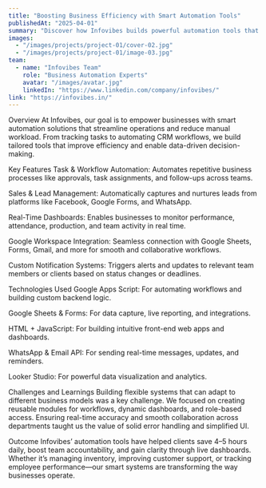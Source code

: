 ```yaml
---
title: "Boosting Business Efficiency with Smart Automation Tools"
publishedAt: "2025-04-01"
summary: "Discover how Infovibes builds powerful automation tools that help businesses save time, reduce manual effort, and increase team productivity."
images:
  - "/images/projects/project-01/cover-02.jpg"
  - "/images/projects/project-01/image-03.jpg"
team:
  - name: "Infovibes Team"
    role: "Business Automation Experts"
    avatar: "/images/avatar.jpg"
    linkedIn: "https://www.linkedin.com/company/infovibes/"
link: "https://infovibes.in/"
---
```

Overview
At Infovibes, our goal is to empower businesses with smart automation solutions that streamline operations and reduce manual workload. From tracking tasks to automating CRM workflows, we build tailored tools that improve efficiency and enable data-driven decision-making.

Key Features
Task & Workflow Automation: Automates repetitive business processes like approvals, task assignments, and follow-ups across teams.

Sales & Lead Management: Automatically captures and nurtures leads from platforms like Facebook, Google Forms, and WhatsApp.

Real-Time Dashboards: Enables businesses to monitor performance, attendance, production, and team activity in real time.

Google Workspace Integration: Seamless connection with Google Sheets, Forms, Gmail, and more for smooth and collaborative workflows.

Custom Notification Systems: Triggers alerts and updates to relevant team members or clients based on status changes or deadlines.

Technologies Used
Google Apps Script: For automating workflows and building custom backend logic.

Google Sheets & Forms: For data capture, live reporting, and integrations.

HTML + JavaScript: For building intuitive front-end web apps and dashboards.

WhatsApp & Email API: For sending real-time messages, updates, and reminders.

Looker Studio: For powerful data visualization and analytics.

Challenges and Learnings
Building flexible systems that can adapt to different business models was a key challenge. We focused on creating reusable modules for workflows, dynamic dashboards, and role-based access. Ensuring real-time accuracy and smooth collaboration across departments taught us the value of solid error handling and simplified UI.

Outcome
Infovibes’ automation tools have helped clients save 4–5 hours daily, boost team accountability, and gain clarity through live dashboards. Whether it’s managing inventory, improving customer support, or tracking employee performance—our smart systems are transforming the way businesses operate.